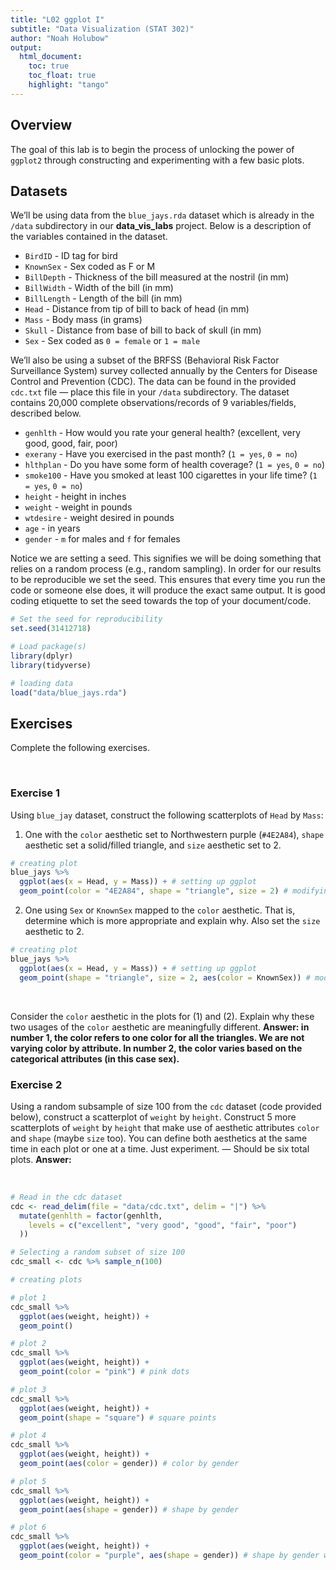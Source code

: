 ```yaml
---
title: "L02 ggplot I"
subtitle: "Data Visualization (STAT 302)"
author: "Noah Holubow"
output:
  html_document:
    toc: true
    toc_float: true
    highlight: "tango"
---
```


## Overview

The goal of this lab is to begin the process of unlocking the power of `ggplot2` through constructing and experimenting with a few basic plots.

## Datasets

We'll be using data from the `blue_jays.rda` dataset which is already in the `/data` subdirectory in our **data_vis_labs** project. Below is a description of the variables contained in the dataset.

* `BirdID` - ID tag for bird
* `KnownSex` - Sex coded as F or M
* `BillDepth` - Thickness of the bill measured at the nostril (in mm)
* `BillWidth` - Width of the bill (in mm)
* `BillLength` - Length of the bill (in mm)
* `Head` - Distance from tip of bill to back of head (in mm)
* `Mass` - Body mass (in grams)
* `Skull` - Distance from base of bill to back of skull (in mm)
* `Sex` - Sex coded as `0 = female` or `1 = male`

We'll also be using a subset of the BRFSS (Behavioral Risk Factor Surveillance System) survey collected annually by the Centers for Disease Control and Prevention (CDC). The data can be found in the provided `cdc.txt` file --- place this file in your `/data` subdirectory. The dataset contains 20,000 complete observations/records of 9 variables/fields, described below.

* `genhlth` - How would you rate your general health? (excellent, very good, good, fair, poor)
* `exerany` - Have you exercised in the past month? (`1 = yes`, `0 = no`) 
* `hlthplan` - Do you have some form of health coverage? (`1 = yes`, `0 = no`) 
* `smoke100` - Have you smoked at least 100 cigarettes in your life time? (`1 = yes`, `0 = no`) 
* `height` -  height in inches
* `weight` - weight in pounds
* `wtdesire` - weight desired in pounds
* `age` - in years
* `gender` - `m` for males and `f` for females

Notice we are setting a seed. This signifies we will be doing something that relies on a random process (e.g., random sampling). In order for our results to be reproducible we set the seed. This ensures that every time you run the code or someone else does, it will produce the exact same output. It is good coding etiquette to set the seed towards the top of your document/code.

```r
# Set the seed for reproducibility
set.seed(31412718)

# Load package(s)
library(dplyr)
library(tidyverse)
```

```r
# loading data
load("data/blue_jays.rda")
```

## Exercises

Complete the following exercises.

<br>

### Exercise 1

Using `blue_jay` dataset, construct the following scatterplots of `Head` by `Mass`:

1. One with the `color` aesthetic set to Northwestern purple (`#4E2A84`), `shape` aesthetic set a solid/filled triangle, and `size` aesthetic set to 2.
```r
# creating plot
blue_jays %>% 
  ggplot(aes(x = Head, y = Mass)) + # setting up ggplot
  geom_point(color = "4E2A84", shape = "triangle", size = 2) # modifying aesthetics
```

2. One using `Sex` or `KnownSex` mapped to the `color` aesthetic. That is, determine which is more appropriate and explain why. Also set the `size` aesthetic to 2.
```r
# creating plot
blue_jays %>% 
  ggplot(aes(x = Head, y = Mass)) + # setting up ggplot
  geom_point(shape = "triangle", size = 2, aes(color = KnownSex)) # modifying aesthetics
```


<br>

Consider the `color` aesthetic in the plots for (1) and (2). Explain why these two usages of the `color` aesthetic are meaningfully different. 
**Answer: in number 1, the color refers to one color for all the triangles. We are not varying color by attribute. In number 2, the color varies based on the categorical attributes (in this case sex).**
<br>

### Exercise 2

Using a random subsample of size 100 from the `cdc` dataset (code provided below), construct a scatterplot of `weight` by `height`. Construct 5 more scatterplots of `weight` by `height` that make use of aesthetic attributes `color` and `shape` (maybe `size` too). You can define both aesthetics at the same time in each plot or one at a time. Just experiment. --- Should be six total plots.
**Answer:**

<br>

```r
# Read in the cdc dataset
cdc <- read_delim(file = "data/cdc.txt", delim = "|") %>%
  mutate(genhlth = factor(genhlth,
    levels = c("excellent", "very good", "good", "fair", "poor")
  ))

# Selecting a random subset of size 100
cdc_small <- cdc %>% sample_n(100)
```

```r
# creating plots

# plot 1
cdc_small %>% 
  ggplot(aes(weight, height)) +
  geom_point()

# plot 2
cdc_small %>% 
  ggplot(aes(weight, height)) +
  geom_point(color = "pink") # pink dots

# plot 3
cdc_small %>% 
  ggplot(aes(weight, height)) +
  geom_point(shape = "square") # square points

# plot 4
cdc_small %>% 
  ggplot(aes(weight, height)) +
  geom_point(aes(color = gender)) # color by gender

# plot 5
cdc_small %>% 
  ggplot(aes(weight, height)) +
  geom_point(aes(shape = gender)) # shape by gender

# plot 6
cdc_small %>% 
  ggplot(aes(weight, height)) +
  geom_point(color = "purple", aes(shape = gender)) # shape by gender with purple color
```


